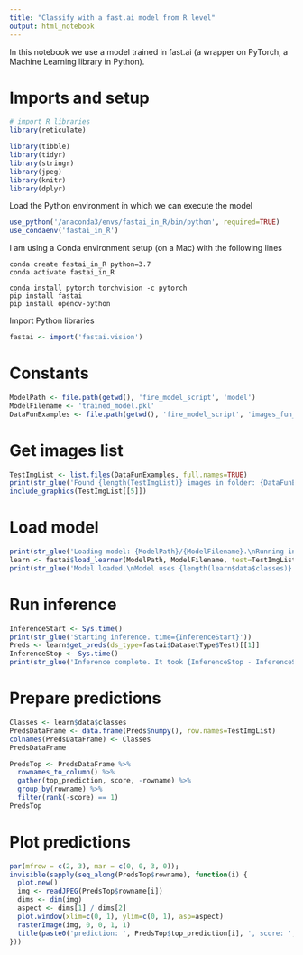 ```yaml
---
title: "Classify with a fast.ai model from R level"
output: html_notebook
---
```


In this notebook we use a model trained in fast.ai (a wrapper on PyTorch, a Machine Learning library  in Python).

# Imports and setup

```r
# import R libraries
library(reticulate)

library(tibble)
library(tidyr)
library(stringr)
library(jpeg)
library(knitr)
library(dplyr)
```

Load the Python environment in which we can execute the model
```r
use_python('/anaconda3/envs/fastai_in_R/bin/python', required=TRUE)
use_condaenv('fastai_in_R')
```

I am using a Conda environment setup (on a Mac) with the following lines
```
conda create fastai_in_R python=3.7
conda activate fastai_in_R

conda install pytorch torchvision -c pytorch
pip install fastai
pip install opencv-python
```

Import Python libraries
```r
fastai <- import('fastai.vision')
```

# Constants

```r
ModelPath <- file.path(getwd(), 'fire_model_script', 'model')
ModelFilename <- 'trained_model.pkl'
DataFunExamples <- file.path(getwd(), 'fire_model_script', 'images_fun_examples')
```

# Get images list
```r
TestImgList <- list.files(DataFunExamples, full.names=TRUE)
print(str_glue('Found {length(TestImgList)} images in folder: {DataFunExamples}.\nOne of them is {TestImgList[[5]]}:'))
include_graphics(TestImgList[[5]])
```
# Load model
```r
print(str_glue('Loading model: {ModelPath}/{ModelFilename}.\nRunning inference on {length(TestImgList)} images.'))
learn <- fastai$load_learner(ModelPath, ModelFilename, test=TestImgList)
print(str_glue('Model loaded.\nModel uses {length(learn$data$classes)} classes: {toString(learn$data$classes)}'))
```
# Run inference
```r
InferenceStart <- Sys.time()
print(str_glue('Starting inference. time={InferenceStart}'))
Preds <- learn$get_preds(ds_type=fastai$DatasetType$Test)[[1]]
InferenceStop <- Sys.time()
print(str_glue('Inference complete. It took {InferenceStop - InferenceStart}.'))
```

# Prepare predictions
```r
Classes <- learn$data$classes
PredsDataFrame <- data.frame(Preds$numpy(), row.names=TestImgList)
colnames(PredsDataFrame) <- Classes
PredsDataFrame
```

```r
PredsTop <- PredsDataFrame %>% 
  rownames_to_column() %>%
  gather(top_prediction, score, -rowname) %>%
  group_by(rowname) %>% 
  filter(rank(-score) == 1) 
PredsTop
```

# Plot predictions
```r
par(mfrow = c(2, 3), mar = c(0, 0, 3, 0));
invisible(sapply(seq_along(PredsTop$rowname), function(i) {
  plot.new()
  img <- readJPEG(PredsTop$rowname[i])
  dims <- dim(img)
  aspect <- dims[1] / dims[2]
  plot.window(xlim=c(0, 1), ylim=c(0, 1), asp=aspect)
  rasterImage(img, 0, 0, 1, 1)
  title(paste0('prediction: ', PredsTop$top_prediction[i], ', score: ', round(PredsTop$score[i], 2)))
}))
```
